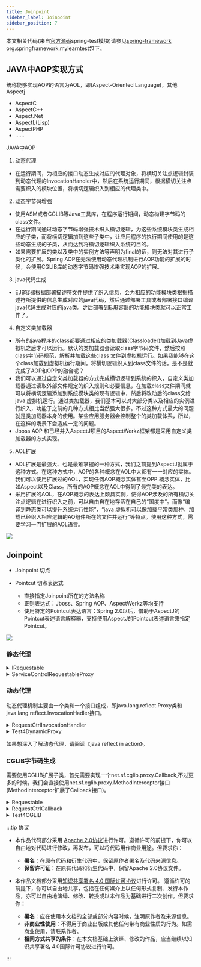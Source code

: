 ```yaml
---
title: Joinpoint
sidebar_label: Joinpoint
sidebar_position: 7
---
```


本文相关代码(来自[官方源码](https://github.com/spring-projects/spring-framework.git "官方源码")spring-test模块)请参见[spring-framework](https://github.com/Halcyon666/spring-framework-modified/tree/main/spring-test) org.springframework.mylearntest包下。

## JAVA中AOP实现方式

统称能够实现AOP的语言为AOL，即(Aspect-Oriented Language)，其他Aspectj

* AspectC
* AspectC++
* Aspect.Net
* AspectL(Lisp)
* AspectPHP
* ......


JAVA中AOP

1. 动态代理
* 在运行期间，为相应的接口动态生成对应的代理对象，将横切关注点逻辑封装到动态代理的InvocationHandler中，然后在系统运行期间，根据横切关注点需要织入的模块位置，将横切逻辑织入到相应的代理类中。
2. 动态字节码增强
* 使用ASM或者CGLIB等Java工具库，在程序运行期间，动态构建字节码的class文件。
* 在运行期间通过动态字节码增强技术织入横切逻辑，为这些系统模块类生成相应的子类，而将横切逻辑加到这些子类中，让应用程序的执行期间使用的是这些动态生成的子类，从而达到将横切逻辑织入系统的目的。
* 如果需要扩展的类以及类中的实例方法等声明为final的话，则无法对其进行子类化的扩展。Spring AOP在无法使用动态代理机制进行AOP功能的扩展的时候，会使用CGLIB库的动态字节码增强技术来实现AOP的扩展。
3. java代码生成
* EJB容器根据部署描述符文件提供了织入信息，会为相应的功能模块类根据描述符所提供的信息生成对应的java代码，然后通过部署工具或者部署接口编译java代码生成对应的java类。之后部署到EJB容器的功能模块类就可以正常工作了。
4. 自定义类加载器
* 所有的java程序的class都要通过相应的类加载器(Classloader)加载到Java虚拟机之后才可以运行。默认的类加载器会读取class字节码文件，然后按照class字节码规范，解析并加载这些class
  文件到虚拟机运行。如果我能够在这个class加载到虚拟机运行期间，将横切逻辑织入到class文件的话，是不是就完成了AOP和OPP的融合呢？
* 我们可以通过自定义类加载器的方式完成横切逻辑到系统的织入，自定义类加载器通过读取外部文件规定的织入规则和必要信息，在加载class文件期间就可以将横切逻辑添加到系统模块类的现有逻辑中，然后将改动后的class交给java
  虚拟机运行。通过类加载器，我们基本可以对大部分类以及相应的实例进行织入，功能于之前的几种方式相比当然强大很多。不过这种方式最大的问题就是类加载器本身的使用。某些应用服务器会控制整个的类加载体系，所以，在这样的场景下会造成一定的问题。
* Jboss AOP 和已经并入AspectJ项目的AspectWerkz框架都是采用自定义类加载器的方式实现。
5. AOL扩展
* AOL扩展是最强大、也是最难掌握的一种方式，我们之前提到AspectJ就属于这种方式。在这种方式中，AOP的各种概念在AOL中大都有一一对应的实体。我们可以使用扩展过的AOL，实现任何AOP概念实体甚至OPP
  概念实体，比如Aspect以及Class。所有的AOP概念在AOL中得到了最完美的表达。
* 采用扩展的AOL，在AOP概念的表达上颇具实例，使得AOP涉及的所有横切关注点逻辑在进行织入之前，可以自由自在地存活在自己的“国度中”。而像“编译到静态类可以提升系统运行性能”，“java
  虚拟机可以像加载平常类那种，加载已经织入相应逻辑的AO组件所在的文件并运行”等特点。使用这种方式，需要学习一门扩展的AOL语言。

![](https://s2.loli.net/2023/07/15/lArHhiuGkVqd4Nm.png)

## Joinpoint

* Joinpoint 切点

* Pointcut 切点表达式 
  
  * 直接指定Joinpoint所在的方法名称
  * 正则表达式：Jboss、Spring AOP、AspectWerkz等均支持
  * 使用特定的Pointcut表达语言：Spring 2.0以后，借助于AspectJ的Pointcut表述语言解释器，支持使用AspectJ的Pointcut表述语言来指定Pointcut。

![](https://s2.loli.net/2023/07/15/ZeYxB1TENhjXPRt.png)

### 静态代理

<details>
	<summary>IRequestable</summary>


```java
package org.springframework.mylearntest.aop.staticproxy;

public interface IRequestable {
    void request();
}
```

```java
package org.springframework.mylearntest.aop.staticproxy;

public class RequestableImpl implements IRequestable{
    @Override
    public void request() {
        System.out.println(" request process in RequestableImpl");
    }
}
```

</details>

<details>
	<summary>ServiceControlRequestableProxy</summary>

```java
package org.springframework.mylearntest.aop.staticproxy;

import org.slf4j.Logger;
import org.slf4j.LoggerFactory;

public class ServiceControlRequestableProxy implements IRequestable{
    private static final Logger logger = LoggerFactory.getLogger(ServiceControlRequestableProxy.class);
    private IRequestable requestable;

    public ServiceControlRequestableProxy(IRequestable target) {
        this.requestable = target;
    }

    @Override
    public void request() {
        System.out.println("request process in ServiceControlRequestableProxy");
        requestable.request();
    }

    public static void main(String[] args) {
        IRequestable target = new RequestableImpl();// 需要被代理的对象
        IRequestable proxy = new ServiceControlRequestableProxy(target); // 以构造方法形式将被代理对象传入代理者中
        proxy.request();// 让代理者去处理请求
    }
}
```
</details>


### 动态代理

动态代理机制主要由一个类和一个接口组成，即java.lang.reflect.Proxy类和java.lang.reflect.InvocationHadler接口。

<details>
	<summary>RequestCtrlInvocationHandler</summary>

```java
package org.springframework.mylearntest.aop.dynamicproxy;

import java.lang.reflect.InvocationHandler;
import java.lang.reflect.Method;

public class RequestCtrlInvocationHandler implements InvocationHandler {
    private Object target;

    public RequestCtrlInvocationHandler(Object target) {
        this.target = target;
    }

    @Override
    public Object invoke(Object proxy, Method method, Object[] args) throws Throwable {
        System.out.println("reflect invoke before target method");
        if ("request".equals(method.getName())) {
            System.out.println("dynamic proxy target method");
            return method.invoke(target, args);
        }
        return null;
    }
}
```
</details>

<details>
	<summary>Test4DynamicProxy</summary>

```java
package org.springframework.mylearntest.aop.dynamicproxy;

import org.springframework.mylearntest.aop.staticproxy.IRequestable;
import org.springframework.mylearntest.aop.staticproxy.RequestableImpl;

import java.lang.reflect.Proxy;

@SuppressWarnings("rawtypes")
public class Test4DynamicProxy {
    public static void main(String[] args) {
        // arg1:类加载器 arg2:接口信息 arg3:实现InvocationHandler的类 并传入需要代理的对象
        IRequestable requestable = (IRequestable) Proxy.newProxyInstance(
                Test4DynamicProxy.class.getClassLoader(),
                new Class[]{IRequestable.class},
                new RequestCtrlInvocationHandler(new RequestableImpl()));
        requestable.request();
    }
}
```
</details>

如果想深入了解动态代理，请阅读《java reflect in action》。

### CGLIB字节码生成

需要使用CGLIB扩展子类，首先需要实现一个net.sf.cglib.proxy.Callback,不过更多的时候，我们会直接使用net.sf.cglib.proxy.MethodInterceptor接口(MethodInterceptor扩展了Callback接口)。

<details>
	<summary>Requestable</summary>

```java
package org.springframework.mylearntest.aop.CGLIBClassGenerate;

public class Requestable {
    public void request(){
        System.out.println("req in requestable without implement any interface");
    }
}
```
</details>

<details>
	<summary>RequestCtrlCallback</summary>

```java
package org.springframework.mylearntest.aop.CGLIBClassGenerate;

import org.springframework.cglib.proxy.MethodInterceptor;
import org.springframework.cglib.proxy.MethodProxy;

import java.lang.reflect.Method;

public class RequestCtrlCallback implements MethodInterceptor {
    @Override
    public Object intercept(Object o, Method method, Object[] objects, MethodProxy methodProxy) throws Throwable {
        if (method.getName().equals("request")) {
            System.out.println("proxy generated by cglib intercept method request");
            return methodProxy.invokeSuper(o, objects);
        }
        return null;
    }
}
```
</details>

<details>
	<summary>Test4CGLIB</summary>

```java
package org.springframework.mylearntest.aop.CGLIBClassGenerate;

import org.springframework.cglib.proxy.Enhancer;

public class Test4CGLIB {
    public static void main(String[] args) {
        Enhancer enhancer = new Enhancer();
        enhancer.setSuperclass(Requestable.class);
        enhancer.setCallback(new RequestCtrlCallback());

        Requestable proxy = (Requestable) enhancer.create();
        proxy.request();
    }
}
```
</details>

:::tip 协议

- 本作品代码部分采用 [Apache 2.0协议](https://www.apache.org/licenses/LICENSE-2.0)进行许可。遵循许可的前提下，你可以自由地对代码进行修改，再发布，可以将代码用作商业用途。但要求你：
  - **署名**：在原有代码和衍生代码中，保留原作者署名及代码来源信息。
  - **保留许可证**：在原有代码和衍生代码中，保留Apache 2.0协议文件。

- 本作品文档部分采用[知识共享署名 4.0 国际许可协议](http://creativecommons.org/licenses/by/4.0/)进行许可。 遵循许可的前提下，你可以自由地共享，包括在任何媒介上以任何形式复制、发行本作品，亦可以自由地演绎、修改、转换或以本作品为基础进行二次创作。但要求你：
  - **署名**：应在使用本文档的全部或部分内容时候，注明原作者及来源信息。
  - **非商业性使用**：不得用于商业出版或其他任何带有商业性质的行为。如需商业使用，请联系作者。
  - **相同方式共享的条件**：在本文档基础上演绎、修改的作品，应当继续以知识共享署名 4.0国际许可协议进行许可。

:::